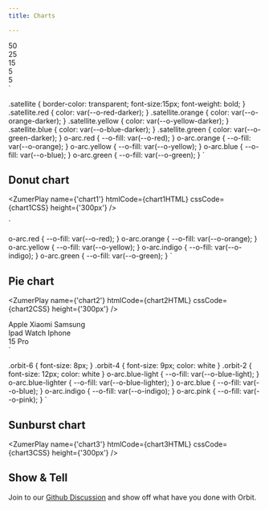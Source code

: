 ```yaml
---
title: Charts

---
```



<div class="bigbang">
  <div class="gravity-spot">
    <div class="orbit-3 ">
      <o-arc class="grow-1x gap-0 red" value="50"></o-arc>
      <o-arc class="grow-1x gap-0 orange" value="25"></o-arc>
      <o-arc class="grow-1x gap-0 yellow" value="15"></o-arc>
      <o-arc class="grow-1x gap-0 blue" value="5"></o-arc>
      <o-arc class="grow-1x gap-0 green" value="5"></o-arc>
    </div>
    <div class="orbit-3 ">
      <div class="satellite angle-90 red">50</div>
      <div class="satellite angle-225 orange">25</div>
      <div class="satellite angle-295 yellow">15</div>
      <div class="satellite angle-333 blue">5</div>
      <div class="satellite angle-350 green">5</div>
    </div>
  </div>
</div>`

.satellite {
  border-color: transparent;
  font-size:15px;
  font-weight: bold; 
}
.satellite.red {
  color: var(--o-red-darker);
}
.satellite.orange {
  color: var(--o-orange-darker);
}
.satellite.yellow {
  color: var(--o-yellow-darker);
}
.satellite.blue {
  color: var(--o-blue-darker);
}
.satellite.green {
  color: var(--o-green-darker);
}
o-arc.red {
  --o-fill: var(--o-red);
}
o-arc.orange {
  --o-fill: var(--o-orange);
}
o-arc.yellow {
  --o-fill: var(--o-yellow);
}
o-arc.blue {
  --o-fill: var(--o-blue);
}
o-arc.green {
  --o-fill: var(--o-green);
}
`

## Donut chart

<ZumerPlay name={'chart1'}   htmlCode={chart1HTML}  cssCode={chart1CSS} height={'300px'} />

<div class="bigbang">
  <div class="gravity-spot">
      <div class="orbit-2">
        <o-arc class="grow-2x gap-0 red" value="10"></o-arc>
        <o-arc class="grow-2x gap-0 orange" value="35"></o-arc>
        <o-arc class="grow-2x gap-0 yellow" value="25"></o-arc>
        <o-arc class="grow-2x gap-0 indigo" value="15"></o-arc>
        <o-arc class="grow-2x gap-0 green" value="15"></o-arc>
      </div>
  </div>
</div>`

o-arc.red {
  --o-fill: var(--o-red);
}
o-arc.orange {
  --o-fill: var(--o-orange);
}
o-arc.yellow {
  --o-fill: var(--o-yellow);
}
o-arc.indigo {
  --o-fill: var(--o-indigo);
}
o-arc.green {
  --o-fill: var(--o-green);
}
`



## Pie chart

<ZumerPlay name={'chart2'}   htmlCode={chart2HTML}   cssCode={chart2CSS}  height={'300px'} />


<div class="bigbang">
  <div class="gravity-spot">
    <div class="orbit-2">
      <o-arc class="grow-1x flip blue" value="55"> Apple</o-arc>
      <o-arc class="grow-1x flip indigo" value="20">Xiaomi</o-arc>
      <o-arc class="grow-1x pink" value="25">Samsung</o-arc>
    </div>
    <div class="orbit-4 range-198 ">
      <o-arc class="grow-0.9x blue-light" value="33">Ipad</o-arc>
      <o-arc class="grow-0.9x blue-light flip" value="37"> Watch</o-arc>
      <o-arc class="grow-0.9x blue-light flip" value="23">Iphone</o-arc>
      <o-arc class="grow-0.9x blue-light" value="7"></o-arc>
    </div>
    <div class="orbit-6 from-138 range-46">
      <o-arc class="grow-1x blue-lighter" value="10" ></o-arc>
      <o-arc class="grow-1x blue-lighter" value="10" ></o-arc>
      <o-arc class="grow-1x blue-lighter flip" value="30">15 Pro</o-arc>
      <o-arc class="grow-1x blue-lighter" value="10" ></o-arc>
      <o-arc class="grow-1x blue-lighter" value="5" ></o-arc>
      <o-arc class="grow-1x blue-lighter" value="5" ></o-arc>
      <o-arc class="grow-1x blue-lighter" value="10" ></o-arc>
      <o-arc class="grow-1x blue-lighter" value="5" ></o-arc>
      <o-arc class="grow-1x blue-lighter" value="5" ></o-arc>
      <o-arc class="grow-1x blue-lighter" value="10" ></o-arc>
    </div>
  </div>
</div>`

.orbit-6 {
  font-size: 8px;
}
.orbit-4 {
  font-size: 9px; 
  color: white
}
.orbit-2 {
  font-size: 12px; 
  color: white
}
o-arc.blue-light {
  --o-fill: var(--o-blue-light);
}
o-arc.blue-lighter {
  --o-fill: var(--o-blue-lighter);
}
o-arc.blue {
  --o-fill: var(--o-blue);
}
o-arc.indigo {
  --o-fill: var(--o-indigo);
}
o-arc.pink {
  --o-fill: var(--o-pink);
}
`

## Sunburst chart

<ZumerPlay name={'chart3'}   htmlCode={chart3HTML} cssCode={chart3CSS}  height={'300px'} />


## Show & Tell

Join to our [Github Discussion](https://github.com/zumerlab/orbit/discussions/15)  and show off what have you done with Orbit.


